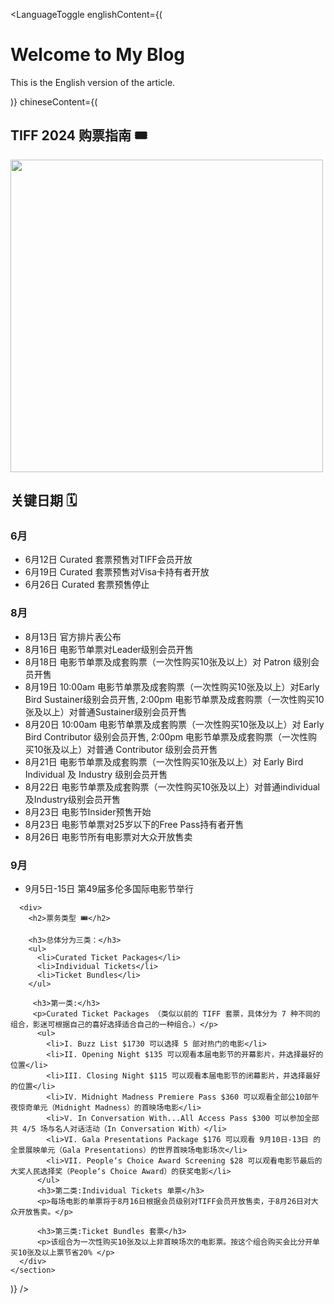 
<LanguageToggle
  englishContent={(
    <div>
      <h1>Welcome to My Blog</h1>
      <p>This is the English version of the article.</p>
    </div>
  )}
  chineseContent={(
    <section>
      <div>
        <h1>TIFF 2024 购票指南 🎟️</h1>
        <img width="500" src="tiff.png" />
        <h2>关键日期 🗓️</h2>
        <h3>6月</h3>
        <ul>
          <li>6月12日 Curated 套票预售对TIFF会员开放</li>
          <li>6月19日 Curated 套票预售对Visa卡持有者开放</li>
          <li>6月26日 Curated 套票预售停止</li>
        </ul>
        <h3>8月</h3>
        <ul>
          <li>8月13日 官方排片表公布</li>
          <li>8月16日 电影节单票对Leader级别会员开售</li>
          <li>8月18日 电影节单票及成套购票（一次性购买10张及以上）对 Patron 级别会员开售</li>
          <li>8月19日 10:00am 电影节单票及成套购票（一次性购买10张及以上）对Early Bird Sustainer级别会员开售, 2:00pm 电影节单票及成套购票（一次性购买10张及以上）对普通Sustainer级别会员开售</li>
          <li>8月20日 10:00am 电影节单票及成套购票（一次性购买10张及以上）对 Early Bird Contributor 级别会员开售, 2:00pm 电影节单票及成套购票（一次性购买10张及以上）对普通 Contributor 级别会员开售</li>
          <li>8月21日 电影节单票及成套购票（一次性购买10张及以上）对 Early Bird Individual 及 Industry 级别会员开售</li>
          <li>8月22日 电影节单票及成套购票（一次性购买10张及以上）对普通individual及Industry级别会员开售</li>
          <li>8月23日 电影节Insider预售开始</li>
          <li>8月23日 电影节单票对25岁以下的Free Pass持有者开售</li>
          <li>8月26日 电影节所有电影票对大众开放售卖</li>
        </ul>
        <h3>9月</h3>
        <ul>
          <li>9月5日-15日 第49届多伦多国际电影节举行</li>
        </ul> 
      </div>

      <div>
        <h2>票务类型 🎟️</h2>

        <h3>总体分为三类：</h3>
        <ul>
          <li>Curated Ticket Packages</li>
          <li>Individual Tickets</li>
          <li>Ticket Bundles</li>
        </ul>

         <h3>第一类:</h3>
         <p>Curated Ticket Packages （类似以前的 TIFF 套票，具体分为 7 种不同的组合，影迷可根据自己的喜好选择适合自己的一种组合。）</p>
          <ul>
            <li>I. Buzz List $1730 可以选择 5 部对热门的电影</li>
            <li>II. Opening Night $135 可以观看本届电影节的开幕影片，并选择最好的位置</li>
            <li>III. Closing Night $115 可以观看本届电影节的闭幕影片，并选择最好的位置</li>
            <li>IV. Midnight Madness Premiere Pass $360 可以观看全部公10部午夜惊奇单元（Midnight Madness）的首映场电影</li>
            <li>V. In Conversation With...All Access Pass $300 可以参加全部共 4/5 场与名人对话活动（In Conversation With）</li>
            <li>VI. Gala Presentations Package $176 可以观看 9月10日-13日 的全景展映单元（Gala Presentations）的世界首映场电影场次</li>
            <li>VII. People‘s Choice Award Screening $28 可以观看电影节最后的大奖人民选择奖（People‘s Choice Award）的获奖电影</li>
          </ul>
          <h3>第二类:Individual Tickets 单票</h3>
          <p>每场电影的单票将于8月16日根据会员级别对TIFF会员开放售卖，于8月26日对大众开放售卖。</p>
          
          <h3>第三类:Ticket Bundles 套票</h3>
          <p>该组合为一次性购买10张及以上非首映场次的电影票。按这个组合购买会比分开单买10张及以上票节省20% </p>
      </div>
    </section>
  )}
/>


